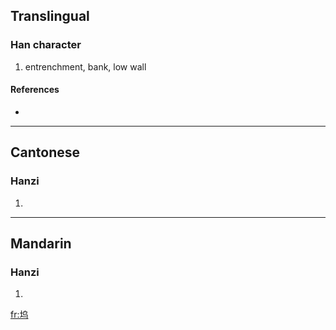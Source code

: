 {{also|塢}}
==Translingual==

===Han character===
{{Han char|rn=32|rad=土|as=04|sn=7|four=|canj=土心女一 (GPVM)}}

# entrenchment, bank, low wall

====References====
* {{Han ref|kx=0226.101|hdz=10426.020|uh=575E|ud=22366}}

----

==Cantonese==

===Hanzi===
{{yue-hanzi|jyut=|y=wu2|tra=塢}}

# {{defn|Cantonese}}

----

==Mandarin==

===Hanzi===
{{cmn-hanzi|tra=塢|pin=[[wù]] ([[wu4]])|wg=wu<sup>4</sup>}}

# {{defn|Mandarin}}

[[fr:坞]]